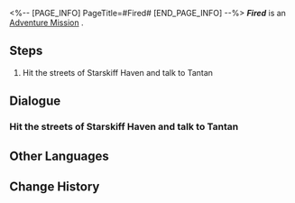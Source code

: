 <%-- [PAGE_INFO]
PageTitle=#Fired#
[END_PAGE_INFO] --%>
{{Stub|Dialogue, characters, and location(s)}}
{{Mission Infobox
|id            = 2020301
|title         = 
|image         = Mission Fired.png
|type          = Adventure
|event_name    = 
|chapter       = 
|requirements  = [[Trailblaze Mission]] ''[[Humming Antlers, Entwined Horns]]'' completed
|summary       = After receiving Mei's meticulous guidance, Luhui, who has been hesitant, found her answers.<br />Your encounter with them was merely a coincidental moment in their long lives, yet it brought about significant changes.
|characters    = <!--characters that appear in this mission-->
|startLocation = <!--location as it intially appears on the mission screen-->
|world         = <!--i.e. Penacony-->
|area          = <!--i.e. A Child's Dream-->
|prev          = 
|next          = Fired
|exp           = 
|credits       = 10000
|stellarJade   = 
|other         = {{Card List||delim=;}}
}}
'''''Fired''''' is an [[Adventure Mission]]<!--in [world]-->.

==Steps==
# Hit the streets of Starskiff Haven and talk to Tantan

<!--
==Gameplay Notes==

--><!--
==Trial Character==

-->
==Dialogue==
{{Stub Dialogue}}
{{Dialogue Start}}
:{{tx}}
{{Dialogue End}}

===Hit the streets of Starskiff Haven and talk to Tantan===
{{Mission Description|type=adventure|location=<!--to be added-->|update|There's a message from Secretary Xikui at the Palace of Astrum, who's heard that the speed tester Tantan is planning a trial program called Xianzhou Speed Tester.<br />Counting vehicles is supposed to be easy. If you have the time, go find the speed tester Tantan for a chat.}}
{{Dialogue Start}}
:{{tx}}
{{Dialogue End}}

==Other Languages==
{{Other Languages
|en   = Fired
|zhs  = 解雇
|zht  = 解雇
|ja   = 解雇
|ko   = 해고
|es   = Estás despedida
|fr   = Licenciement
|ru   = Увольнение
|th   = ไล่ออก
|vi   = Sa Thải
|de   = Gefeuert
|id   = Pemecatan
|pt   = Demissão
}}

==Change History==
{{Change History|1.0}}
